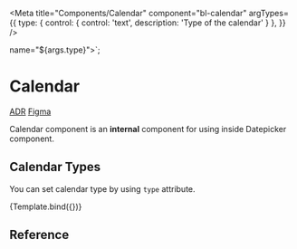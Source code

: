 
<Meta
  title="Components/Calendar"
  component="bl-calendar"
  argTypes={{
    type: {
      control: {
        control: 'text',
        description: 'Type of the calendar'
      }
    },
  }}
/>

  name="${args.type}"></bl-calendar>`;


# Calendar

<bl-badge icon="document">[ADR](https://github.com/Trendyol/baklava/issues/795)</bl-badge>
<bl-badge icon="puzzle">[Figma](https://www.figma.com/file/RrcLH0mWpIUy4vwuTlDeKN/Baklava-Design-Guide?type=design&node-id=1412-8914&mode=design&t=b0kU7tBfJQFvz2at-0)</bl-badge>

Calendar component is an **internal** component for using inside Datepicker component.

## Calendar Types

You can set calendar type by using `type` attribute.

<Canvas>
  <Story name="Single Type Calendar" args={{ type: 'single' }}>
    {Template.bind({})}
  </Story>
</Canvas>

## Reference

<ArgsTable of="bl-calendar" />
